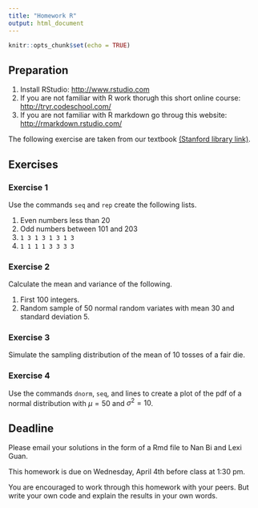 ```yaml
---
title: "Homework R"
output: html_document
---
```


```r
knitr::opts_chunk$set(echo = TRUE)
```

## Preparation

1. Install RStudio: <http://www.rstudio.com>
2. If you are not familiar with R work thorugh this short online course: <http://tryr.codeschool.com/>
3. If you are not familiar with R markdown go throug this website: <http://rmarkdown.rstudio.com/>

The following exercise are taken from our textbook [(Stanford library link)](https://searchworks.stanford.edu/view/10718635).

## Exercises

### Exercise 1

Use the commands ``seq`` and ``rep`` create the following lists.

1. Even numbers less than 20
2. Odd numbers between 101 and 203
3. ``1 3 1 3 1 3 1 3``
4. ``1 1 1 1 3 3 3 3``

### Exercise 2

Calculate the mean and variance of the following. 

1. First 100 integers.
2. Random sample of 50 normal random variates with mean 30 and standard deviation 5.

### Exercise 3

Simulate the sampling distribution of the mean of 10 tosses of a fair die.

### Exercise 4

Use the commands ``dnorm``, ``seq``, and lines to create a plot of the pdf of a normal distribution with $\mu = 50$ and 
$\sigma^2 = 10$.

## Deadline

Please email your solutions in the form of a Rmd file to Nan Bi and Lexi Guan.

This homework is due on Wednesday, April 4th before class at 1:30 pm.

You are encouraged to work through this homework with your peers. But write your own code and explain the results in your own words. 
